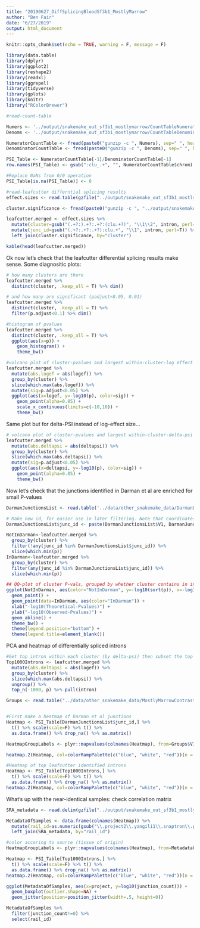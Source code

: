 ```yaml
---
title: "20190627_DiffSplicingBloodSf3b1_MostlyMarrow"
author: "Ben Fair"
date: "6/27/2019"
output: html_document
---
```


```r
knitr::opts_chunk$set(echo = TRUE, warning = F, message = F)
```


```r
library(data.table)
library(dplyr)
library(ggplot2)
library(reshape2)
library(readxl)
library(ggrepel)
library(tidyverse)
library(gplots)
library(knitr)
library("RColorBrewer")
```



```r
#read-count-table

Numers <- '../output/snakemake_out_sf3b1_mostlymarrow/CountTableNumerators.gz'
Denoms <- '../output/snakemake_out_sf3b1_mostlymarrow/CountTableDenominators.gz'

NumeratorCountTable <- fread(paste0("gunzip -c ", Numers), sep=" ", header=TRUE, data.table=FALSE)
DenominatorCountTable <- fread(paste0("gunzip -c ", Denoms), sep=" ", header=TRUE, data.table=FALSE)

PSI_Table <- NumeratorCountTable[-1]/DenominatorCountTable[-1]
row.names(PSI_Table) <- gsub(":clu_.+", "", NumeratorCountTable$chrom)

#Replace NaNs from 0/0 operation
PSI_Table[is.na(PSI_Table)] <- 0

#read-leafcutter differntial splicing results
effect.sizes <- read.table(gzfile("../output/snakemake_out_sf3b1_mostlymarrow/leafcutter.ds.effect_sizes.txt.gz"), header=T)

cluster.significance <- fread(paste0("gunzip -c ", "../output/snakemake_out_sf3b1_mostlymarrow/leafcutter.ds.cluster_sig.txt.gz"), sep="\t", header=TRUE, data.table=FALSE)

leafcutter.merged <- effect.sizes %>%
  mutate(cluster=gsub("(.+?:).+?:.+?:(clu.+?)", "\\1\\2", intron, perl=T)) %>%
  mutate(junc_id=gsub("(.+?:.+?:.+?):clu.+", "\\1", intron, perl=T)) %>%
  left_join(cluster.significance, by="cluster")

kable(head(leafcutter.merged))
```


Ok now let's check that the leafcutter differential splicing results make sense. Some diagnositic plots:

```r
# how many clusters are there
leafcutter.merged %>%
  distinct(cluster, .keep_all = T) %>% dim()

# and how many are significant (padjust<0.05, 0.01)
leafcutter.merged %>%
  distinct(cluster, .keep_all = T) %>% 
  filter(p.adjust<0.1) %>% dim()

#histogram of pvalues
leafcutter.merged %>%
  distinct(cluster, .keep_all = T) %>% 
  ggplot(aes(x=p)) +
    geom_histogram() +
    theme_bw()
```




```r
#volcano plot of cluster-pvalues and largest within-cluster-log effect size
leafcutter.merged %>%
  mutate(abs.logef = abs(logef)) %>%
  group_by(cluster) %>%
  slice(which.max(abs.logef)) %>%
  mutate(sig=p.adjust<0.05) %>%
  ggplot(aes(x=logef, y=-log10(p), color=sig)) +
    geom_point(alpha=0.05) +
    scale_x_continuous(limits=c(-10,10)) +
    theme_bw()
```

Same plot but for delta-PSI instead of log-effect size...


```r
# volcano plot of cluster-pvalues and largest within-cluster-delta-psi
leafcutter.merged %>%
  mutate(abs.deltapsi = abs(deltapsi)) %>%
  group_by(cluster) %>% 
  slice(which.max(abs.deltapsi)) %>% 
  mutate(sig=p.adjust<0.05) %>%
  ggplot(aes(x=deltapsi, y=-log10(p), color=sig)) +
    geom_point(alpha=0.05) +
    theme_bw()
```

Now let's check that the junctions identified in Darman et al are enriched for small P-values


```r
DarmanJunctionsList <- read.table('../data/other_snakemake_data/DarmanDiffJunctions.LiftedToHg38.bed', header=F)

# Make new id, for easier use in later filtering. Note that coordinates may need to add 1
DarmanJunctionsList$junc_id <- paste(DarmanJunctionsList$V1, DarmanJunctionsList$V2 + 1, DarmanJunctionsList$V3 + 1, sep=":")

NotInDarman<-leafcutter.merged %>% 
  group_by(cluster) %>%
  filter(!any(junc_id %in% DarmanJunctionsList$junc_id)) %>%
  slice(which.min(p))
InDarman<-leafcutter.merged %>% 
  group_by(cluster) %>%
  filter(any(junc_id %in% DarmanJunctionsList$junc_id)) %>%
  slice(which.min(p))

## QQ-plot of cluster P-vals, grouped by whether cluster contains in intron identified as differentially spliced in Daraman et al.
ggplot(NotInDarman, aes(color="NotInDarman", y=-log10(sort(p)), x=-log10(1:length(p)/length(p)))) +
  geom_point() +
  geom_point(data=InDarman, aes(color="InDarman")) +
  xlab("-log10(Theoretical-Pvalues)") +
  ylab("-log10(Observed-Pvalues)") +
  geom_abline() +
  theme_bw() +
  theme(legend.position="bottom") +
  theme(legend.title=element_blank())
```


PCA and heatmap of differentially spliced introns

```r
#Get top intron within each cluster (by delta-psi) then subset the top 1000 clusters by Pval. This is the top1000 introns that will be used to plot heatmap of PSI
Top1000Introns <- leafcutter.merged %>%
  mutate(abs.deltapsi = abs(logef)) %>%
  group_by(cluster) %>%
  slice(which.max(abs.deltapsi)) %>%
  ungroup() %>%
  top_n(-1000, p) %>% pull(intron)

Groups <- read.table("../data/other_snakemake_data/MostlyMarrowContrast.groups")


#First make a heatmap of Darman et al junctions
Heatmap <- PSI_Table[DarmanJunctionsList$junc_id,] %>%
  t() %>% scale(scale=F) %>% t() %>%
  as.data.frame() %>% drop_na() %>% as.matrix()

HeatmapGroupLabels <- plyr::mapvalues(colnames(Heatmap), from=Groups$V1, to=Groups$V2, warn_missing = FALSE)

heatmap.2(Heatmap, col=colorRampPalette(c("blue", "white", "red"))(n = 299), dendrogram="column", trace="none", labRow="", key.title="PSI-Zscore", ColSideColors=HeatmapGroupLabels)

#Heatmap of top leafcutter identified introns
Heatmap <- PSI_Table[Top1000Introns,] %>%
  t() %>% scale(scale=F) %>% t() %>%
  as.data.frame() %>% drop_na() %>% as.matrix()
heatmap.2(Heatmap, col=colorRampPalette(c("blue", "white", "red"))(n = 299), dendrogram="column", trace="none", labRow="", key.title="PSI-Zscore", ColSideColors=HeatmapGroupLabels)
```

What's up with the near-identical samples: check correlation matrix


```r
SRA_metadata <- read.delim(gzfile("../output/snakemake_out_sf3b1_mostlymarrow/SnaptronMetadata.SRA2.txt.gz"))

MetadataOfSamples <- data.frame(colnames(Heatmap)) %>%
  mutate(rail_id=as.numeric(gsub("\\.project2\\.yangili1\\.snaptron\\.processed_to_bedfiles\\..+?\\.(.+)", "\\1", colnames(Heatmap), perl=T))) %>% 
  left_join(SRA_metadata, by="rail_id")

#color accoring to source (tissue of origin)
HeatmapGroupLabels <- plyr::mapvalues(colnames(Heatmap), from=MetadataOfSamples$colnames.Heatmap., to=MetadataOfSamples$project, warn_missing = FALSE)

Heatmap <- PSI_Table[Top1000Introns,] %>%
  t() %>% scale(scale=F) %>% t() %>%
  as.data.frame() %>% drop_na() %>% as.matrix()
heatmap.2(Heatmap, col=colorRampPalette(c("blue", "white", "red"))(n = 299), dendrogram="column", trace="none", labRow="", key.title="PSI-Zscore", ColSideColors=HeatmapGroupLabels)

ggplot(MetadataOfSamples, aes(x=project, y=log10(junction_count))) +
  geom_boxplot(outlier.shape=NA) +
  geom_jitter(position=position_jitter(width=.5, height=0))

MetadataOfSamples %>%
  filter(junction_count!=0) %>%
  select(rail_id)

```

